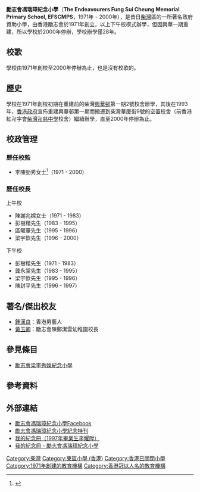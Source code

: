 {{Infobox_School | name = 勵志會馮瑞璋紀念小學
| image= 
| motto= 明德智信
| established = 1971年
| closed = 2000年
| type = 津貼小學
| affiliation = 勵志會
| district = [[東區_(香港)|東區]]
| grades = 小一至小六
| superintendent = 李陳勁秀女士
| principal = 梁宇欽先生
| enrollment = 
| free_label = 
| free_text = 
| location = {{HKG}}[[柴灣|柴灣]]華廈街九號
| information =
| telephone = 25567959<ref name="Sch_Info">{{cite news |url=http://www.school.net.hk/schools/primary/info/514489.html |title=學校資料 |publisher=www.school.net.hk |date=1998年 |access-date=2021-10-17 |archive-url=https://web.archive.org/web/19980131042021/http://www.school.net.hk/schools/primary/info/514489.html |archive-date=1998-01-31 |dead-url=yes }}{{zh-hant}}</ref>
| fax = 25150540<ref name="Sch_Info"/>
| website =
}}

'''勵志會馮瑞璋紀念小學'''（'''The Endeavourers Fung Sui Cheung Memorial Primary School, EFSCMPS'''，1971年 - 2000年），是昔日[[柴灣|柴灣]]區的一所著名政府資助小學，由香港勵志會於1971年創立，以上下午校模式辦學，但因興華一期重建，所以學校於2000年停辦，學校辦學僅28年。

== 校歌 ==
學校由1971年創校至2000年停辦為止，也是沒有校歌的。

== 歷史 ==
學校在1971年創校初期在重建前的柴灣[[興華邨|興華邨]]第一期2號校舍辦學，其後在1993年，[[英屬香港政府|香港政府]]宣佈重建興華邨第一期而搬遷到柴灣華廈街9號的空置校舍（前香港紅卍字會[[柴灣卍慈中學|柴灣卍慈中學]]校舍）繼續辦學，直至2000年停辦為止。

==校政管理==
===歷任校監===
*李陳勁秀女士<ref>{{cite news |title=勵志會小學 舉行畢業禮 |url=https://mmis.hkpl.gov.hk/coverpage/-/coverpage/view?_coverpage_WAR_mmisportalportlet_hsf=%E7%95%A2%E6%A5%AD%E7%A6%AE&_coverpage_WAR_mmisportalportlet_actual_q=%28%20verbatim_dc.collection%3A%28%22Old%5C%20HK%5C%20Newspapers%22%29%20%29%20AND+%28%20%28%20allTermsMandatory%3A%28true%29%20OR+all_dc.title%3A%28%E7%95%A2%E6%A5%AD%E7%A6%AE%29%20OR+all_dc.creator%3A%28%E7%95%A2%E6%A5%AD%E7%A6%AE%29%20OR+all_dc.contributor%3A%28%E7%95%A2%E6%A5%AD%E7%A6%AE%29%20OR+all_dc.subject%3A%28%E7%95%A2%E6%A5%AD%E7%A6%AE%29%20OR+fulltext%3A%28%E7%95%A2%E6%A5%AD%E7%A6%AE%29%20OR+all_dc.description%3A%28%E7%95%A2%E6%A5%AD%E7%A6%AE%29%20%29%20%29&_coverpage_WAR_mmisportalportlet_sort_field=dc.publicationdate_bsort&p_r_p_-1078056564_c=QF757YsWv58W%2BpsjUUZMe6MyLD4kg1Kq&_coverpage_WAR_mmisportalportlet_o=1064&_coverpage_WAR_mmisportalportlet_sort_order=asc&_coverpage_WAR_mmisportalportlet_filter=dc.publicationdate_dt%3A%5B1970-01-01T00%3A00%3A00Z+TO+1979-12-31T15%3A59%3A59Z%5D |page=7 |language= |newspaper=香港工商日報 | date=1977-01-15 |accessdate=2022-05-21 |quote= }}</ref>（1971 - 2000）

=== 歷任校長 ===
;上午校
*陳謝兆嫦女士（1971 - 1983）
*彭樹楷先生（1983 - 1995）
*區曜華先生（1995 - 1996）
*梁宇欽先生（1996 - 2000）

;下午校
*彭樹楷先生（1971 - 1983）
*龔永棠先生（1983 - 1995）
*梁宇欽先生（1995 - 1996）
*陳封平先生（1996 - 1997）

==著名/傑出校友==
* [[鍾漢良|鍾漢良]]：香港男藝人
* [[黃玉卿|黃玉卿]]：勵志會陳鄭潔雲幼稚園校長

==參見條目==
*[[勵志會梁李秀娛紀念小學|勵志會梁李秀娛紀念小學]]

==參考資料==
{{Reflist}}

== 外部連結 ==
*[https://www.facebook.com/pages/勵志會馮瑞璋紀念小學/149865478444742 勵志會馮瑞璋紀念小學Facebook]
*[https://tommypun7.wixsite.com/efsc/blank-a32wr 勵志會馮瑞璋紀念小學紀念特刊] {{Wayback|url=https://tommypun7.wixsite.com/efsc/blank-a32wr |date=20191231113852 }}
*[http://www.oocities.org/hk/beautifulcghc 我的紀念冊（1997年畢業生李耀陞）] {{Wayback|url=http://www.oocities.org/hk/beautifulcghc |date=20211020011704 }}
*[http://www.oocities.org/hk/beautifulllsy/b51.htm 我的紀念冊 - 勵志會馮瑞璋紀念小學] {{Wayback|url=http://www.oocities.org/hk/beautifulllsy/b51.htm |date=20211018195448 }}

[[Category:柴灣|Category:柴灣]]
[[Category:東區小學_(香港)|Category:東區小學 (香港)]]
[[Category:香港已關閉小學|Category:香港已關閉小學]]
[[Category:1971年創建的教育機構|Category:1971年創建的教育機構]]
[[Category:香港冠以人名的教育機構|Category:香港冠以人名的教育機構]]
